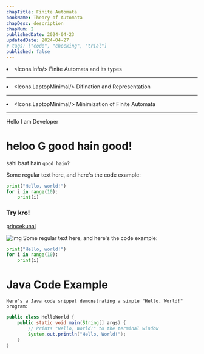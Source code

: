 ```yaml
---
chapTitle: Finite Automata
bookName: Theory of Automata
chapDesc: description
chapNum: 2
publishedDate: 2024-04-23
updatedDate: 2024-04-27
# tags: ["code", "checking", "trial"]
published: false
---
```


<ChapIntro><li className="flex gap-3"><Icons.Info/> Finite Automata and its types </li><hr className="my-2"/><li className="flex gap-3"><Icons.LaptopMinimal/> Difination and Representation </li><hr className="my-2"/><li className="flex gap-3"><Icons.LaptopMinimal/> Minimization of Finite Automata </li></ChapIntro>

---

<Callout type="danger">Hello I am Developer</Callout>
# heloo G good hain good!

sahi baat hain `good hain?`

Some regular text here, and here's the code example:

```python
print("Hello, world!")
for i in range(10):
    print(i)
```
### Try kro!

[princekunal](https://github.com/princekunal101)

![img](https://avatars.githubusercontent.com/u/138247815?v=4)
Some regular text here, and here's the code example:

```python  showLineNumbers /print/#v
print("Hello, world!")
for i in range(10):
    print(i)
```
# Java Code Example
```
Here's a Java code snippet demonstrating a simple "Hello, World!" program:
```
```java { 2} showLineNumbers title="demo.java"
public class HelloWorld {
    public static void main(String[] args) {
        // Prints "Hello, World!" to the terminal window
        System.out.println("Hello, World!");
    }
}
